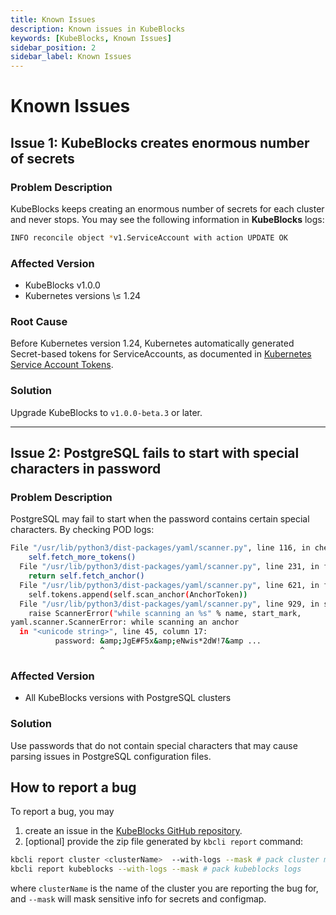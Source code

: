 ```yaml
---
title: Known Issues
description: Known issues in KubeBlocks
keywords: [KubeBlocks, Known Issues]
sidebar_position: 2
sidebar_label: Known Issues
---
```



# Known Issues

## Issue 1: KubeBlocks creates enormous number of secrets

### Problem Description
KubeBlocks keeps creating an enormous number of secrets for each cluster and never stops. You may see the following information in **KubeBlocks** logs:

```bash
INFO reconcile object *v1.ServiceAccount with action UPDATE OK
```

### Affected Version
- KubeBlocks v1.0.0
- Kubernetes versions \≤ 1.24

### Root Cause
Before Kubernetes version 1.24, Kubernetes automatically generated Secret-based tokens for ServiceAccounts, as documented in [Kubernetes Service Account Tokens](https://kubernetes.io/docs/reference/access-authn-authz/service-accounts-admin/).

### Solution
Upgrade KubeBlocks to `v1.0.0-beta.3` or later.

---

## Issue 2: PostgreSQL fails to start with special characters in password

### Problem Description
PostgreSQL may fail to start when the password contains certain special characters. By checking POD logs:
```bash
File "/usr/lib/python3/dist-packages/yaml/scanner.py", line 116, in check_token
    self.fetch_more_tokens()
  File "/usr/lib/python3/dist-packages/yaml/scanner.py", line 231, in fetch_more_tokens
    return self.fetch_anchor()
  File "/usr/lib/python3/dist-packages/yaml/scanner.py", line 621, in fetch_anchor
    self.tokens.append(self.scan_anchor(AnchorToken))
  File "/usr/lib/python3/dist-packages/yaml/scanner.py", line 929, in scan_anchor
    raise ScannerError("while scanning an %s" % name, start_mark,
yaml.scanner.ScannerError: while scanning an anchor
  in "<unicode string>", line 45, column 17:
          password: &amp;JgE#F5x&amp;eNwis*2dW!7&amp ...
                    ^
```

### Affected Version
- All KubeBlocks versions with PostgreSQL clusters

### Solution
Use passwords that do not contain special characters that may cause parsing issues in PostgreSQL configuration files.

## How to report a bug

To report a bug, you may

1. create an issue in the [KubeBlocks GitHub repository](https://github.com/apecloud/kubeblocks/issues/).
2. [optional] provide the zip file generated by `kbcli report` command:
```bash
kbcli report cluster <clusterName>  --with-logs --mask # pack cluster manifest, version, and logs
kbcli report kubeblocks --with-logs --mask # pack kubeblocks logs
```
where `clusterName` is the name of the cluster you are reporting the bug for, and `--mask` will mask sensitive info for secrets and configmap.

